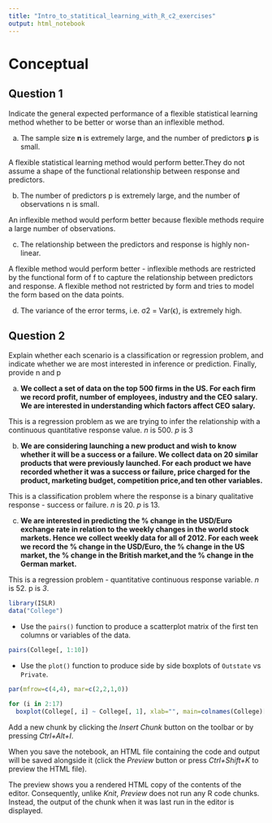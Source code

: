 ```yaml
---
title: "Intro_to_statitical_learning_with_R_c2_exercises"
output: html_notebook
---
```


# Conceptual
## Question 1 
Indicate the general expected performance of a flexible statistical learning method whether to be better or worse than an inflexible method. 

a. The sample size **n** is extremely large, and the number of predictors **p** is small. 

A flexible statistical learning method would perform better.They do not assume a shape of the functional relationship between response and predictors.

b. The number of predictors p is extremely large, and the number of observations n is small.

An inflexible method would perform better because flexible methods require a large number of observations.

c. The relationship between the predictors and response is highly
non-linear.

A flexible method would perform better - inflexible methods are restricted by the functional form of f to capture the relationship between predictors and response. A flexible method not restricted by form and tries to model the form based on the data points.

d. The variance of the error terms, i.e. σ2 = Var(ϵ), is extremely
high.

## Question  2
Explain whether each scenario is a classification or regression problem, and indicate whether we are most interested in inference or prediction. Finally, provide n and p

a. **We collect a set of data on the top 500 firms in the US. For each firm we record profit, number of employees, industry and the CEO salary. We are interested in understanding which factors affect CEO salary.**


This is a regression problem as we are trying to infer the relationship with a continuous quantitative response value. *n* is 500. *p* is 3

b. **We are considering launching a new product and wish to know whether it will be a success or a failure. We collect data on 20 similar products that were previously launched. For each product we have recorded whether it was a success or failure, price charged for the product, marketing budget, competition price,and ten other variables.**

This is a classification problem where the response is a binary qualitative response - success or failure. *n* is 20. *p* is 13.

c. **We are interested in predicting the % change in the USD/Euro exchange rate in relation to the weekly changes in the world stock markets. Hence we collect weekly data for all of 2012. For each week we record the % change in the USD/Euro, the % change in the US market, the % change in the British market,and the % change in the German market.**

This is a regression problem - quantitative continuous response variable. *n* is 52. p is *3*.

```r
library(ISLR)
data("College")
```
- Use the `pairs()` function to produce a scatterplot matrix of the first ten columns or variables of the data.    

```r
pairs(College[, 1:10])
```
- Use the `plot()` function to produce side by side boxplots of `Outstate` vs `Private`.
```r
par(mfrow=c(4,4), mar=c(2,2,1,0))

for (i in 2:17)
  boxplot(College[, i] ~ College[, 1], xlab="", main=colnames(College)[i])
```



Add a new chunk by clicking the *Insert Chunk* button on the toolbar or by pressing *Ctrl+Alt+I*.

When you save the notebook, an HTML file containing the code and output will be saved alongside it (click the *Preview* button or press *Ctrl+Shift+K* to preview the HTML file).

The preview shows you a rendered HTML copy of the contents of the editor. Consequently, unlike *Knit*, *Preview* does not run any R code chunks. Instead, the output of the chunk when it was last run in the editor is displayed.
